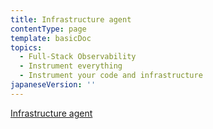 ```yaml
---
title: Infrastructure agent
contentType: page
template: basicDoc
topics:
  - Full-Stack Observability
  - Instrument everything
  - Instrument your code and infrastructure
japaneseVersion: ''
---
```


[I](/docs/agents)[nfrastructure agent](http://docs/infrastructure/install-configure-manage-infrastructure)
